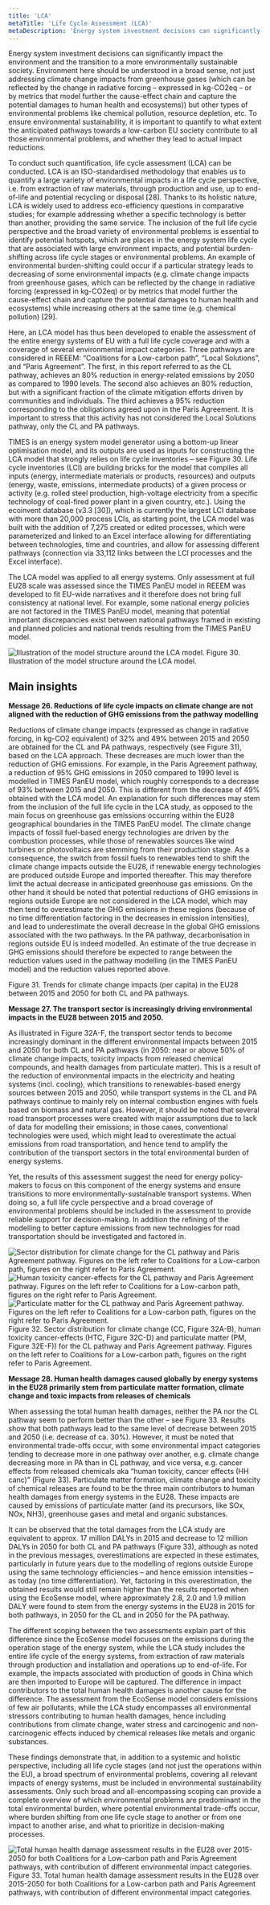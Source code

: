 ```yaml
---
title: 'LCA'
metaTitle: 'Life Cycle Assessment (LCA)'
metaDescription: 'Energy system investment decisions can significantly impact the environment and the transition to a more environmentally sustainable society. To ensure environmental sustainability, it is important to quantify to what extent the anticipated pathways towards a low-carbon EU society contribute to all those environmental problems, and whether they lead to actual impact reductions.'
---
```



Energy system investment decisions can significantly impact the environment and the transition to a more environmentally sustainable society. Environment here should be understood in a broad sense, not just addressing climate change impacts from greenhouse gases (which can be reflected by the change in radiative forcing – expressed in kg-CO2eq – or by metrics that model further the cause-effect chain and capture the potential damages to human health and ecosystems)) but other types of environmental problems like chemical pollution, resource depletion, etc. To ensure environmental sustainability, it is important to quantify to what extent the anticipated pathways towards a low-carbon EU society contribute to all those environmental problems, and whether they lead to actual impact reductions.

To conduct such quantification, life cycle assessment (LCA) can be conducted. LCA is an ISO-standardised methodology that enables us to quantify a large variety of environmental impacts in a life cycle perspective, i.e. from extraction of raw materials, through production and use, up to end-of-life and potential recycling or disposal [28]. Thanks to its holistic nature, LCA is widely used to address eco-efficiency questions in comparative studies; for example addressing whether a specific technology is better than another, providing the same service. The inclusion of the full life cycle perspective and the broad variety of environmental problems is essential to identify potential hotspots, which are places in the energy system life cycle that are associated with large environment impacts, and potential burden-shifting across life cycle stages or environmental problems. An example of environmental burden-shifting could occur if a particular strategy leads to decreasing of some environmental impacts (e.g. climate change impacts from greenhouse gases, which can be reflected by the change in radiative forcing (expressed in kg-CO2eq) or by metrics that model further the cause-effect chain and capture the potential damages to human health and ecosystems) while increasing others at the same time (e.g. chemical pollution) [29].

Here, an LCA model has thus been developed to enable the assessment of the entire energy systems of EU with a full life cycle coverage and with a coverage of several environmental impact categories. Three pathways are considered in REEEM: “Coalitions for a Low-carbon path”, “Local Solutions”, and “Paris Agreement”. The first, in this report referred to as the CL pathway, achieves an 80% reduction in energy-related emissions by 2050 as compared to 1990 levels. The second also achieves an 80% reduction, but with a significant fraction of the climate mitigation efforts driven by communities and individuals. The third achieves a 95% reduction corresponding to the obligations agreed upon in the Paris Agreement. It is important to stress that this activity has not considered the Local Solutions pathway, only the CL and PA pathways.

TIMES is an energy system model generator using a bottom-up linear optimisation model, and its outputs are used as inputs for constructing the LCA model that strongly relies on life cycle inventories – see Figure 30. Life cycle inventories (LCI) are building bricks for the model that compiles all inputs (energy, intermediate materials or products, resources) and outputs (energy, waste, emissions, intermediate products) of a given process or activity (e.g. rolled steel production, high-voltage electricity from a specific technology of coal-fired power plant in a given country, etc.). Using the ecoinvent database (v3.3 [30]), which is currently the largest LCI database with more than 20,000 process LCIs, as starting point, the LCA model was built with the addition of 7,275 created or edited processes, which were parameterized and linked to an Excel interface allowing for differentiating between technologies, time and countries, and allow for assessing different pathways (connection via 33,112 links between the LCI processes and the Excel interface).

The LCA model was applied to all energy systems. Only assessment at full EU28 scale was assessed since the TIMES PanEU model in REEEM was developed to fit EU-wide narratives and it therefore does not bring full consistency at national level. For example, some national energy policies are not factored in the TIMES PanEU model, meaning that potential important discrepancies exist between national pathways framed in existing and planned policies and national trends resulting from the TIMES PanEU model.
 
![Illustration of the model structure around the LCA model.](./5_lca_figure30.png)
Figure 30. Illustration of the model structure around the LCA model.

## Main insights

**Message 26. Reductions of life cycle impacts on climate change are not aligned with the reduction of GHG emissions from the pathway modelling**

Reductions of climate change impacts (expressed as change in radiative forcing, in kg-CO2 equivalent) of 32% and 49% between 2015 and 2050 are obtained for the CL and PA pathways, respectively (see Figure 31), based on the LCA approach. These decreases are much lower than the reduction of GHG emissions. For example, in the Paris Agreement pathway, a reduction of 95% GHG emissions in 2050 compared to 1990 level is modelled in TIMES PanEU model, which roughly corresponds to a decrease of 93% between 2015 and 2050. This is different from the decrease of 49% obtained with the LCA model. An explanation for such differences may stem from the inclusion of the full life cycle in the LCA study, as opposed to the main focus on greenhouse gas emissions occurring within the EU28 geographical boundaries in the TIMES PanEU model. The climate change impacts of fossil fuel-based energy technologies are driven by the combustion processes, while those of renewables sources like wind turbines or photovoltaics are stemming from their production stage. As a consequence, the switch from fossil fuels to renewables tend to shift the climate change impacts outside the EU28, if renewable energy technologies are produced outside Europe and imported thereafter. This may therefore limit the actual decrease in anticipated greenhouse gas emissions. On the other hand it should be noted that potential reductions of GHG emissions in regions outside Europe are not considered in the LCA model, which may then tend to overestimate the GHG emissions in these regions (because of no time differentiation factoring in the decreases in emission intensities), and lead to underestimate the overall decrease in the global GHG emissions associated with the two pathways. In the PA pathway, decarbonisation in regions outside EU is indeed modelled. An estimate of the true decrease in GHG emissions should therefore be expected to range between the reduction values used in the pathway modelling (in the TIMES PanEU model) and the reduction values reported above.

<RenderCharts config={{lca1}} />

Figure 31. Trends for climate change impacts (per capita) in the EU28 between 2015 and 2050 for both CL and PA pathways.

**Message 27. The transport sector is increasingly driving environmental impacts in the EU28 between 2015 and 2050.**

As illustrated in Figure 32A-F, the transport sector tends to become increasingly dominant in the different environmental impacts between 2015 and 2050 for both CL and PA pathways (in 2050: near or above 50% of climate change impacts, toxicity impacts from released chemical compounds, and health damages from particulate matter). This is a result of the reduction of environmental impacts in the electricity and heating systems (incl. cooling), which transitions to renewables-based energy sources between 2015 and 2050, while transport systems in the CL and PA pathways continue to mainly rely on internal combustion engines with fuels based on biomass and natural gas. However, it should be noted that several road transport processes were created with major assumptions due to lack of data for modelling their emissions; in those cases, conventional technologies were used, which might lead to overestimate the actual emissions from road transportation, and hence tend to amplify the contribution of the transport sectors in the total environmental burden of energy systems.

Yet, the results of this assessment suggest the need for energy policy-makers to focus on this component of the energy systems and ensure transitions to more environmentally-sustainable transport systems. When doing so, a full life cycle perspective and a broad coverage of environmental problems should be included in the assessment to provide reliable support for decision-making. In addition the refining of the modelling to better capture emissions from new technologies for road transportation should be investigated and factored in.

![Sector distribution for climate change for the CL pathway and Paris Agreement pathway. Figures on the left refer to Coalitions for a Low-carbon path, figures on the right refer to Paris Agreement.](./5_lca_figure32a-b.png)
![Human toxicity cancer-effects for the CL pathway and Paris Agreement pathway. Figures on the left refer to Coalitions for a Low-carbon path, figures on the right refer to Paris Agreement.](./5_lca_figure32c-d.png)
![Particulate matter for the CL pathway and Paris Agreement pathway. Figures on the left refer to Coalitions for a Low-carbon path, figures on the right refer to Paris Agreement.](./5_lca_figure32e-f.png) 
Figure 32. Sector distribution for climate change (CC, Figure 32A-B), human toxicity cancer-effects (HTC, Figure 32C-D) and particulate matter (PM, Figure 32E-F)) for the CL pathway and Paris Agreement pathway. Figures on the left refer to Coalitions for a Low-carbon path, figures on the right refer to Paris Agreement.

**Message 28. Human health damages caused globally by energy systems in the EU28 primarily stem from particulate matter formation, climate change and toxic impacts from releases of chemicals**

When assessing the total human health damages, neither the PA nor the CL pathway seem to perform better than the other – see Figure 33. Results show that both pathways lead to the same level of decrease between 2015 and 2050 (i.e. decrease of ca. 30%). However, it must be noted that environmental trade-offs occur, with some environmental impact categories tending to decrease more in one pathway over another, e.g. climate change decreasing more in PA than in CL pathway, and vice versa, e.g. cancer effects from released chemicals aka “human toxicity, cancer effects (HH canc)” (Figure 33). Particulate matter formation, climate change and toxicity of chemical releases are found to be the three main contributors to human health damages from energy systems in the EU28. These impacts are caused by emissions of particulate matter (and its precursors, like SOx, NOx, NH3), greenhouse gases and metal and organic substances.

It can be observed that the total damages from the LCA study are equivalent to approx. 17 million DALYs in 2015 and decrease to 12 million DALYs in 2050 for both CL and PA pathways (Figure 33), although as noted in the previous messages, overestimations are expected in these estimates, particularly in future years due to the modelling of regions outside Europe using the same technology efficiencies – and hence emission intensities – as today (no time differentiation). Yet, factoring in this overestimation, the obtained results would still remain higher than the results reported when using the EcoSense model, where approximately 2.8, 2.0 and 1.9 million DALY were found to stem from the energy systems in the EU28 in 2015 for both pathways, in 2050 for the CL and in 2050 for the PA pathway.

The different scoping between the two assessments explain part of this difference since the EcoSense model focuses on the emissions during the operation stage of the energy system, while the LCA study includes the entire life cycle of the energy systems, from extraction of raw materials through production and installation and operations up to end-of-life. For example, the impacts associated with production of goods in China which are then imported to Europe will be captured. The difference in impact contributors to the total human health damages is another cause for the difference. The assessment from the EcoSense model considers emissions of few air pollutants, while the LCA study encompasses all environmental stressors contributing to human health damages, hence including contributions from climate change, water stress and carcinogenic and non-carcinogenic effects induced by chemical releases like metals and organic substances.

These findings demonstrate that, in addition to a systemic and holistic perspective, including all life cycle stages (and not just the operations within the EU), a broad spectrum of environmental problems, covering all relevant impacts of energy systems, must be included in environmental sustainability assessments. Only such broad and all-encompassing scoping can provide a complete overview of which environmental problems are predominant in the total environmental burden, where potential environmental trade-offs occur, where burden shifting from one life cycle stage to another or from one impact to another arise, and what to prioritize in decision-making processes.

![Total human health damage assessment results in the EU28 over 2015-2050 for both Coalitions for a Low-carbon path and Paris Agreement pathways, with contribution of different environmental impact categories.](./5_lca_figure33.png) 
Figure 33. Total human health damage assessment results in the EU28 over 2015-2050 for both Coalitions for a Low-carbon path and Paris Agreement pathways, with contribution of different environmental impact categories.
